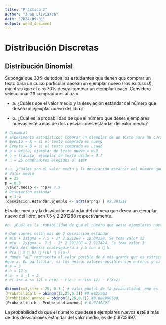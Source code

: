 ```yaml
---
title: "Práctica 2"
author: "Juan Llivisaca"
date: "2024-09-30"
output: word_document
---
```


# Distribución Discretas

## Distribución Binomial

Suponga que 30% de todos los estudiantes que tienen que comprar un texto para un curso particular desean un ejemplar nuevo (¡los exitosos!), mientras que el otro 70% desea comprar un ejemplar usado. Considere seleccionar 25 compradores al azar.

-   a\. ¿Cuáles son el valor medio y la desviación estándar del número que desea un ejemplar nuevo del libro?

-   b\. ¿Cuál es la probabilidad de que el número que desea ejemplares nuevos esté a más de dos desviaciones estándar del valor medio?

```r
# Binomial 
# Experimento estadístico: Comprar un ejemplar de un texto para un curso particular.
# Evento = A = si el texto comprado es nuevo 
# Evento = B = si el texto comprado es usado 
# p = éxito, ejemplar de texto nuevo = 0.3
# q = fracaso, ejemplar de texto usado = 0.7
# n = 25 compradores elegidos al azar

# a. ¿Cuáles son el valor medio y la desviación estándar del número que desea un ejemplar nuevo del libro? 
# Valor medio 
n = 25
p = 0.3
(valor.medio <- n*p)# 7.5
# Desviación estándar
q = 1-p
(desviacion.estandar.ejemplo <- sqrt(n*p*q) ) #2.291288
```

El valor medio y la desviación estándar del número que desea un ejemplar nuevo del libro, son 7.5 y 2.291288 respectivamente.

```r
#b. ¿Cuál es la probabilidad de que el número que desea ejemplares nuevos esté a más de dos desviaciones estándar del valor medio?

# Qué vaores están más de 2 desviación estándar
# miu + 2sigma = 7.5 + 2* 2.291288 = 12.08258. Se toma valor 12
# miu - 2sigma =  7.5 - 2* 2.291288 = 2.917424. Se toma valor 3
# Para dos números cualesquiera a y b con a  b. 
# P(a  X  b)  F(b)  F(a-)
# donde “a” representa el valor posible de X más grande que es estrictamente menor
#que a. En particular, si los únicos valores posibles son enteros y si a y b son #enteros, entonces
# a = 3
# b = 12 y
# a- = a -1 = 2
# P( 3<= X <= 12) = P(b) - P(a-) = P(X= 12) - P(X=2)

dbinom(x=3,size = 25, 0.3 ) # valor puntal de la probabilidad, que es la función de distribución de probabilidades
(Probabilida.b = pbinom(12,25,0.3)) #0.9825303
(Probbiidad.amenos = pbinom(2,25,0.3)) #0.008960528
(Probabilida.b - Probbiidad.amenos) # 0.9735697

```

La probabilidad de que el número que desea ejemplares nuevos esté a más de dos desviaciones estándar del valor medio, es de 0.9735697.
